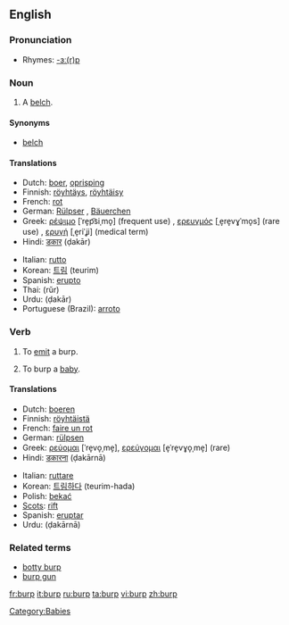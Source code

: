==English==

===Pronunciation===
* Rhymes: [[Rhymes:English:-ɜː(r)p|-ɜː(r)p]]

===Noun===
{{en-noun}}

# A [[belch]].

====Synonyms====
* [[belch]]

====Translations====
{{top}}
* Dutch: [[boer]], [[oprisping]]
* Finnish: [[röyhtäys]], [[röyhtäisy]]
* French: [[rot]] {{m}}
* German: [[Rülpser]] {{m}}, [[Bäuerchen]] {{n}}
* Greek: [[ρέψιμο]] [ˈre̞p͡siˌmo̞] (frequent use) {{n}}, [[ερευγμός]] [ˌe̞re̞vɣˈmo̞s] (rare use) {{m}}, [[ερυγή]] [ˌe̞riˈʝi] (medical term) {{f}}
* Hindi: [[डकार]] (ḍakār) {{f}}
{{mid}}
* Italian: [[rutto]] {{m}}
* Korean: [[트림]] (teurim)
* Spanish: [[erupto]] {{m}}
* Thai: {{THchar|[[เรอ]]}} (rŭr)
* Urdu: {{URchar|[[ڈکار]]}} (ḍakār) {{f}}
* Portuguese (Brazil): [[arroto]]
{{bottom}}

===Verb===
{{en-verb}}

# {{intransitive}} To [[emit]] a burp.
# {{transitive}} To burp a [[baby]].

====Translations====
{{top}}
* Dutch: [[boeren]]
* Finnish: [[röyhtäistä]]
* French: [[faire un rot]]
* German: [[rülpsen]]
* Greek: [[ρεύομαι]] [ˈre̞vo̞ˌme̞], [[ερεύγομαι]] [e̞ˈre̞vɣo̞ˌme̞] (rare)
* Hindi: [[डकारना]] (ḍakārnā)
{{mid}}
* Italian: [[ruttare]]
* Korean: [[트림]]하다 (teurim-hada)
* Polish: [[bekać]]
* [[Scots]]: [[rift#Scots|rift]]
* Spanish: [[eruptar]]
* Urdu: {{URchar|[[ڈکارنا]]}} (ḍakārnā)
{{bottom}}

===Related terms===
* [[botty burp]]
* [[burp gun]]

[[Category:Babies]]

[[fr:burp]]
[[it:burp]]
[[ru:burp]]
[[ta:burp]]
[[vi:burp]]
[[zh:burp]]